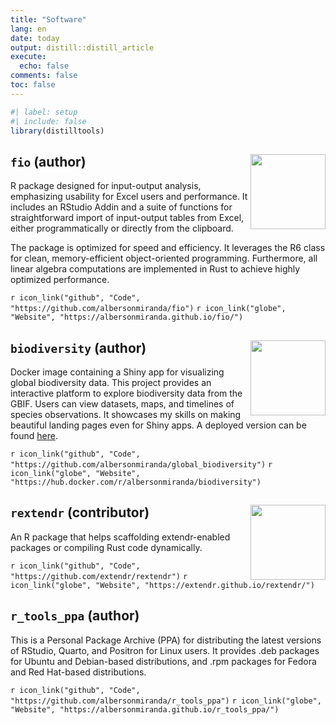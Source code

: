 ```yaml
---
title: "Software"
lang: en
date: today
output: distill::distill_article
execute:
  echo: false
comments: false
toc: false
---
```


```r
#| label: setup
#| include: false
library(distilltools)
```

## `fio` (author) <img src="https://raw.githubusercontent.com/albersonmiranda/fio/main/man/figures/leontief.jpg?raw=true" align="right" alt="" width="120" />

R package designed for input-output analysis, emphasizing usability for Excel users and performance. It includes an RStudio Addin and a suite of functions for straightforward import of input-output tables from Excel, either programmatically or directly from the clipboard.

The package is optimized for speed and efficiency. It leverages the R6 class for clean, memory-efficient object-oriented programming. Furthermore, all linear algebra computations are implemented in Rust to achieve highly optimized performance.

`r icon_link("github", "Code", "https://github.com/albersonmiranda/fio")`
`r icon_link("globe", "Website", "https://albersonmiranda.github.io/fio/")`

## `biodiversity` (author) <img src="assets/img/globalbiodiversity.png" align="right" alt="" width="120" />

Docker image containing a Shiny app for visualizing global biodiversity data. This project provides an interactive platform to explore biodiversity data from the GBIF. Users can view datasets, maps, and timelines of species observations. It showcases my skills on making beautiful landing pages even for Shiny apps. A deployed version can be found [here](https://albersonmiranda.shinyapps.io/Global_Biodiversity/).

`r icon_link("github", "Code", "https://github.com/albersonmiranda/global_biodiversity")`
`r icon_link("globe", "Website", "https://hub.docker.com/r/albersonmiranda/biodiversity")`

## `rextendr` (contributor) <img src="https://raw.githubusercontent.com/extendr/rextendr/main/man/figures/rextendr-logo.png" align="right" alt="" width="120" />

An R package that helps scaffolding extendr-enabled packages or compiling Rust code dynamically.

`r icon_link("github", "Code", "https://github.com/extendr/rextendr")`
`r icon_link("globe", "Website", "https://extendr.github.io/rextendr/")`

## `r_tools_ppa` (author)

This is a Personal Package Archive (PPA) for distributing the latest versions of RStudio, Quarto, and Positron for Linux users. It provides .deb packages for Ubuntu and Debian-based distributions, and .rpm packages for Fedora and Red Hat-based distributions.

`r icon_link("github", "Code", "https://github.com/albersonmiranda/r_tools_ppa")`
`r icon_link("globe", "Website", "https://albersonmiranda.github.io/r_tools_ppa/")`
